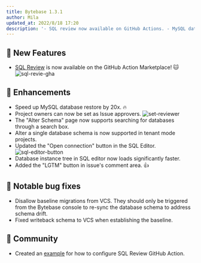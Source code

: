 ```yaml
---
title: Bytebase 1.3.1
author: Mila
updated_at: 2022/8/18 17:20
description: '- SQL review now available on GitHub Actions. - MySQL database restore sped up by 20x. - Project owners can now be set as Issue approvers.'
---
```



## 🚀 New Features

- [SQL Review](https://github.com/marketplace/actions/sql-review) is now available on the GitHub Action Marketplace! 🐱
  ![sql-revie-gha](/content/changelog/1.3.1/sql-revie-gha.webp)

## 🎄 Enhancements

- Speed up MySQL database restore by 20x. 🔥
- Project owners can now be set as Issue approvers.
  ![set-reviewer](/content/changelog/1.3.1/set-reviewer.webp)
- The "Alter Schema" page now supports searching for databases through a search box.
- Alter a single database schema is now supported in tenant mode projects.
- Updated the "Open connection" button in the SQL Editor.
  ![sql-editor-button](/content/changelog/1.3.1/sql-editor-button.webp)
- Database instance tree in SQL editor now loads significantly faster.
- Added the "LGTM" button in issue's comment area. 👍

## 🐞 Notable bug fixes

- Disallow baseline migrations from VCS. They should only be triggered from the Bytebase console to re-sync the database schema to address schema drift.
- Fixed writeback schema to VCS when establishing the baseline.

## 🎠 Community

- Created an [example](https://github.com/Bytebase/sql-review-action-example) for how to configure SQL Review GitHub Action.

<InstallUpgrade />

